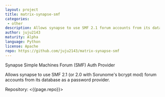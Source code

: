 ```yaml
---
layout: project
title: matrix-synapse-smf
categories: 
 - other
description: Allows synapse to use SMF 2.1 forum accounts from its database as a password provider
author: juju2143
maturity: Alpha
language: Python
license: Apache
repo: https://github.com/juju2143/matrix-synapse-smf
---
```


Synapse Simple Machines Forum (SMF) Auth Provider

Allows synapse to use SMF 2.1 (or 2.0 with Sorunome's bcrypt mod) forum accounts from its database as a password provider.

Repository: <{{page.repo}}>

